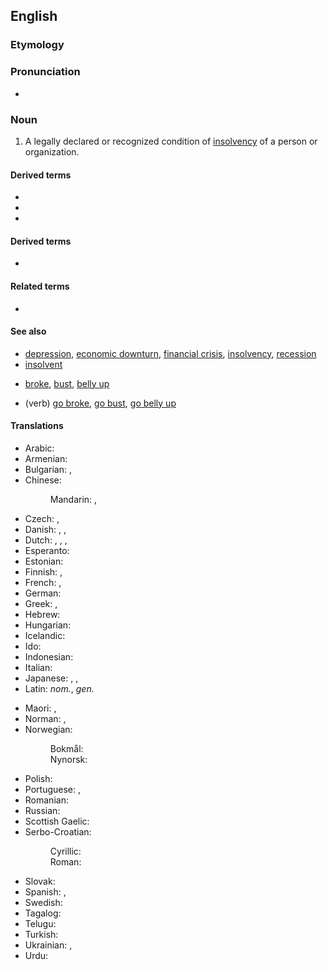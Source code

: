 {{rfc}}
==English==
{{wikipedia}}

===Etymology===
{{suffix|bankrupt|cy|lang=en}}

===Pronunciation===
* {{IPA|/ˈbæŋkɹʌptsɪ/|lang=en}}

===Noun===
{{en-noun|bankruptcies}}

# A legally declared or recognized condition of [[insolvency]] of a person or organization.

====Derived terms====
* {{l|en|bankr.}}
* {{l|en|bankruptcy order}}
* {{l|en|pre-packaged bankruptcy}}

====Derived terms====
* {{l|en|moral bankruptcy}}

====Related terms====
* {{l|en|bankrupt}}

====See also====
* [[depression]], [[economic downturn]], [[financial crisis]], [[insolvency]], [[recession]]
* [[insolvent]]
* {{qualifier|slang}} [[broke]], [[bust]], [[belly up]]
* (verb) {{qualifier|slang}} [[go broke]], [[go bust]], [[go belly up]]

====Translations====
{{trans-top|legally declared or recognized condition of insolvency}}
* Arabic: {{t|ar|إِفْلَاس|m}}
* Armenian: {{t+|hy|սնանկացում}}
* Bulgarian: {{t+|bg|фалит}}, {{t+|bg|банкрут}}
* Chinese:
*: Mandarin: {{t+|cmn|破產|sc=Hani}}, {{t+|cmn|破产|tr=pòchǎn|sc=Hani}}
* Czech: {{t|cs|úpadek|m}}, {{t+|cs|bankrot|m}}
* Danish: {{t|da|bankerot|c}}, {{t|da|fallit|c}}, {{t|da|konkurs|c}}
* Dutch: {{t+|nl|bankroet|n}}, {{t+|nl|failliet|n}}, {{t+|nl|faling|f}}, {{t|nl|surseance van betaling|m|f}}
* Esperanto: {{t|eo|bankroto}}
* Estonian: {{t|et|pankrot}}
* Finnish: {{t+|fi|konkurssi}}, {{t+|fi|vararikko}}
* French: {{t+|fr|faillite|f}}, {{t+|fr|banqueroute}}
* German: {{t+|de|Bankrott|m}}
* Greek: {{t+|el|πτώχευση|f}}, {{t+|el|χρεωκοπία|f}}
* Hebrew: {{t+|he|פשיטת רגל|f|tr=pshit'at regel|sc=Hebr}}
* Hungarian: {{t+|hu|csőd}}
* Icelandic: {{t+|is|gjaldþrot}}
* Ido: {{t+|io|bankroto}}
* Indonesian: {{t+|id|bangkrut}}
* Italian: {{t+|it|bancarotta}}
* Japanese: {{t+|ja|破産|tr=はさん, hasan}}, {{t+|ja|破綻|tr=はたん, hatan}}, {{t+|ja|倒産|tr=とうさん, tōsan}}
* Latin: {{t-check|la|decoctio}} ''nom.'', {{t-check|la|decoctionis}} ''gen.''<!-- ??? -->
{{trans-mid}}
* Maori: {{t|mi|pēkerapu}}, {{t|mi|pēkeraputanga}}
* Norman: {{t|nrf|banqueroute|f}}, {{t|nrf|d'sastre|m}}
* Norwegian:
*: Bokmål: {{t|nb|konkurs|m}}
*: Nynorsk: {{t|nn|konkurs|m}}
* Polish: {{t+|pl|bankructwo|n}}
* Portuguese: {{t+|pt|falência|f}}, {{t|pt|bancarrota|f}}
* Romanian: {{t+|ro|faliment}}
* Russian: {{t+|ru|банкро́тство|n}}
* Scottish Gaelic: {{t|gd|briseadh|m}}
* Serbo-Croatian:
*: Cyrillic: {{t|sh|сте̏ча̄ј|m|sc=Cyrl}}
*: Roman: {{t+|sh|stȅčāj|m}}
* Slovak: {{t|sk|bankrot|m}}
* Spanish: {{t+|es|bancarrota|f}}, {{t+|es|concurso}}
* Swedish: {{t+|sv|konkurs|c}}
* Tagalog: {{t|tl|kiyebra}}
* Telugu: {{t|te|దివాళా తీయు}}
* Turkish: {{t+|tr|iflas}}
* Ukrainian: {{t+|uk|банкру́тство|n}}, {{t+|uk|банкро́тство|n}}
* Urdu: {{t|ur|دیوالیہ پن|m}}
{{trans-bottom}}